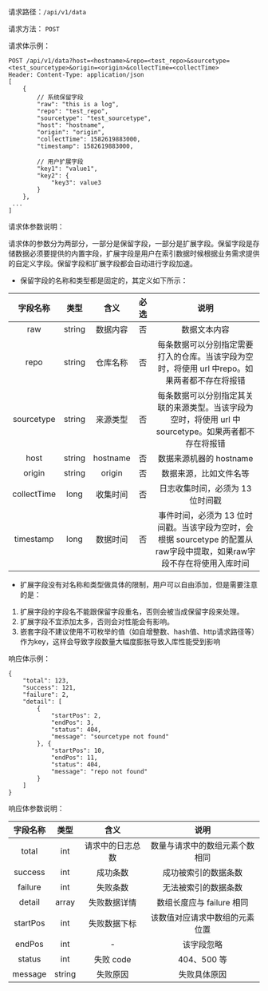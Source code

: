 请求路径：`/api/v1/data`

请求方法： `POST`

请求体示例：

```
POST /api/v1/data?host=<hostname>&repo=<test_repo>&sourcetype=
<test_sourcetype>&origin=<origin>&collectTime=<collectTime>
Header: Content-Type: application/json
[
    {
        // 系统保留字段
        "raw": "this is a log", 
        "repo": "test_repo",
        "sourcetype": "test_sourcetype",
        "host": "hostname",
        "origin": "origin",
        "collectTime": 1582619883000,
        "timestamp": 1582619883000,

        // 用户扩展字段
        "key1": "value1",
        "key2": {
            "key3": value3
        }
    },
 ...
]
```

请求体参数说明：

请求体的参数分为两部分，一部分是保留字段，一部分是扩展字段。保留字段是存储数据必须要提供的内置字段，扩展字段是用户在索引数据时候根据业务需求提供的自定义字段。保留字段和扩展字段都会自动进行字段加速。

- 保留字段的名称和类型都是固定的，其定义如下所示：

|  字段名称   |  类型  |   含义   | 必选 |                             说明                             |
| :---------: | :----: | :------: | :--: | :----------------------------------------------------------: |
|    raw     | string | 数据内容 |  否  |                           数据文本内容                           |
|    repo     | string | 仓库名称 |  否  | 每条数据可以分别指定需要打入的仓库。当该字段为空时，将使用 url 中repo。如果两者都不存在将报错 |
| sourcetype  | string | 来源类型 |  否  | 每条数据可以分别指定其关联的来源类型。当该字段为空时，将使用 url 中 sourcetype。如果两者都不存在将报错 |
|    host     | string | hostname |  否  |                   数据来源机器的 hostname                    |
|   origin    | string |  origin  |  否  |                    数据来源，⽐如⽂件名等                    |
| collectTime |  long  | 收集时间 |  否  |               ⽇志收集时间，必须为 13 位时间戳               |
|  timestamp  |  long  | 数据时间 |  否  | 事件时间，必须为 13 位时间戳。当该字段为空时，会根据 sourcetype 的配置从raw字段中提取，如果raw字段不存在将使用入库时间 |

- 扩展字段没有对名称和类型做具体的限制，用户可以自由添加，但是需要注意的是：

1. 扩展字段的字段名不能跟保留字段重名，否则会被当成保留字段来处理。
2. 扩展字段不宜添加太多，否则会对性能会有影响。
3. 嵌套字段不建议使用不可枚举的值（如自增整数、hash值、http请求路径等）作为key，这样会导致字段数量大幅度膨胀导致入库性能受到影响



响应体示例：

```
{
    "total": 123,
    "success": 121,
    "failure": 2,
    "detail": [
        {
            "startPos": 2,
            "endPos": 3,
            "status": 404,
            "message": "sourcetype not found"
        }, {
            "startPos": 10,
            "endPos": 11,
            "status": 404,
            "message": "repo not found"
        }
    ]
}
```

响应体参数说明：

| 字段名称 |  类型  |       含义       |              说明              |
| :------: | :----: | :--------------: | :----------------------------: |
|  total   |  int   | 请求中的日志总数 | 数量与请求中的数组元素个数相同 |
| success  |  int   |     成功条数     |      成功被索引的数据条数      |
| failure  |  int   |     失败条数     |      无法被索引的数据条数      |
|  detail  | array  |   失败数据详情   |   数组⻓度应与 failure 相同    |
| startPos |  int   |   失败数据下标   | 该数值对应请求中数组的元素位置 |
|  endPos  |  int   |        -         |           该字段忽略           |
|  status  |  int   |    失败 code     |          404、500 等           |
| message  | string |     失败原因     |          失败具体原因          |